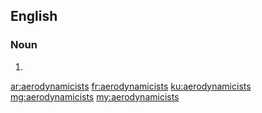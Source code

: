 ==English==

===Noun===
{{head|en|noun plural form}}

# {{plural of|aerodynamicist|lang=en}}

[[ar:aerodynamicists]]
[[fr:aerodynamicists]]
[[ku:aerodynamicists]]
[[mg:aerodynamicists]]
[[my:aerodynamicists]]